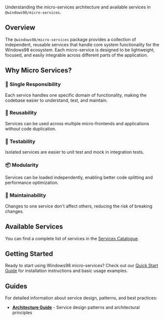 
<Meta title="Workspaces/Micro Services/Introduction" />

<Title>🔧 Micro Services</Title>

Understanding the micro-services architecture and available services in `@windows98/micro-services`.

## Overview

The `@windows98/micro-services` package provides a collection of independent, reusable services that handle core system functionality for the Windows98 ecosystem. Each micro-service is designed to be lightweight, focused, and easily integrable across different parts of the application.

## Why Micro Services?

### 🎯 **Single Responsibility**
Each service handles one specific domain of functionality, making the codebase easier to understand, test, and maintain.

### 🔄 **Reusability**
Services can be used across multiple micro-frontends and applications without code duplication.

### 🧪 **Testability**
Isolated services are easier to unit test and mock in integration tests.

### 📦 **Modularity**
Services can be loaded independently, enabling better code splitting and performance optimization.

### 🔧 **Maintainability**
Changes to one service don't affect others, reducing the risk of breaking changes.

## Available Services

You can find a complete list of services in the [Services Catalogue](?path=/docs/workspaces-micro-services-services).

## Getting Started

Ready to start using Windows98 micro-services? Check out our [Quick Start Guide](?path=/docs/workspaces-micro-services-getting-started-quick-start--docs) for installation instructions and basic usage examples.

## Guides

For detailed information about service design, patterns, and best practices:

- **[Architecture Guide](?path=/docs/workspaces-micro-services-guide-architecture--docs)** - Service design patterns and architectural principles
